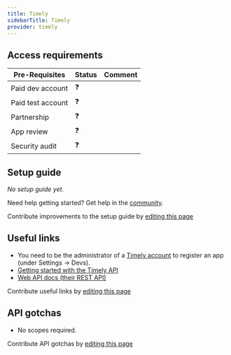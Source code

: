 ```yaml
---
title: Timely
sidebarTitle: Timely
provider: timely
---
```




<Overview />
<PreBuiltTooling />
<PreBuiltUseCases />

## Access requirements
| Pre-Requisites | Status | Comment|
| - | - | - |
| Paid dev account | ❓ |  |
| Paid test account | ❓ |  |
| Partnership | ❓ | |
| App review | ❓ |  |
| Security audit | ❓ | |


## Setup guide

_No setup guide yet._

<Tip>Need help getting started? Get help in the [community](https://nango.dev/slack).</Tip>

<Note>Contribute improvements to the setup guide by [editing this page](https://github.com/nangohq/nango/tree/master/docs-v2/integrations/all/timely.mdx)</Note>


## Useful links

-   You need to be the administrator of a [Timely account](https://app.timelyapp.com) to register an app (under Settings -> Devs).
-   [Getting started with the Timely API](https://support.timelyapp.com/en/articles/5169847-getting-started-with-timely-s-api)
-   [Web API docs (their REST API)](https://dev.timelyapp.com)

<Note>Contribute useful links by [editing this page](https://github.com/nangohq/nango/tree/master/docs-v2/integrations/all/timely.mdx)</Note>

## API gotchas

-   No scopes required.

<Note>Contribute API gotchas by [editing this page](https://github.com/nangohq/nango/tree/master/docs-v2/integrations/all/timely.mdx)</Note>

